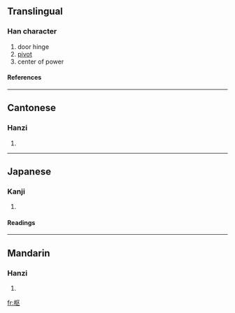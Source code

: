 {{see|樞}}

==Translingual==
===Han character===
{{Han char|rn=75|rad=木|as=04|sn=8|four=|canj=木尸大 (DSK)}}
# door hinge
# [[pivot]]
# center of power
====References====
{{Han ref|kx=0517.011|dkj=14577|hdz=21166.030|uh=67A2|ud=26530}}

----
==Cantonese==
===Hanzi===
{{yue-hanzi|jyut=|y=syu1}}
# {{defn|Cantonese}}

----
==Japanese==
===Kanji===
{{ja-kanji|grade=c|rs=木04}}
# {{defn|Japanese}} 
====Readings====
{{ja-readings|on=[[すう]] (sū), [[しゅ]] (shu)|kun=[[とぼそ]] (toboso), [[からくり]] (karakuri)}}

----
==Mandarin==
===Hanzi===
{{cmn-hanzi|tra=樞|pin=[[shū]] (shu1)|wg=shu<sup>1</sup>}}
# {{defn|Mandarin}}

[[fr:枢]]